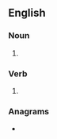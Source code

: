 ==English==

===Noun===
{{head|en|noun plural form}}

# {{plural of|grease|lang=en}}

===Verb===
{{head|en|verb form}}

# {{en-third-person singular of|grease}}

===Anagrams===
* {{anagrams|en|a=aeegrss|Saegers|Seagers|regases|searges}}
